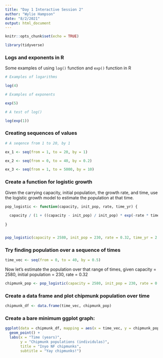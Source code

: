 ```yaml
---
title: "Day 1 Interactive Session 2"
author: "Wylie Hampson"
date: "8/2/2021"
output: html_document
---
```


```r
knitr::opts_chunk$set(echo = TRUE)

library(tidyverse)
```

### Logs and exponents in R

Some examples of using `log()` function and `exp()` function in R

```r
# Examples of logarithms

log(4)

# Examples of exponents

exp(5)

# A test of log()

log(exp(1))

```

### Creating sequences of values

```r
# A seqence from 1 to 20, by 1

ex_1 <- seq(from = 1, to = 20, by = 1)

ex_2 <- seq(from = 0, to = 40, by = 0.2)

ex_3 <- seq(from = 1, to = 5000, by = 10)
```

### Create a function for logistic growth

Given the carrying capacity, initial population, the growth rate, and time, use the logistic growth model to estimate the population at that time.

```r
pop_logistic <- function(capacity, init_pop, rate, time_yr) {
  
  capacity / (1 + ((capacity - init_pop) / init_pop) * exp(-rate * time_yr))
  
}


pop_logistic(capacity = 2580, init_pop = 230, rate = 0.32, time_yr = 2.4)

```


### Try finding population over a sequence of times

```r
time_vec <- seq(from = 0, to = 40, by = 0.5)

```

Now let's estimate the population over that range of times, given capacity = 2580, initial population = 230, rate = 0.32

```r
chipmunk_pop <- pop_logistic(capacity = 2580, init_pop = 230, rate = 0.32, time_yr = time_vec)

```

### Create a data frame and plot chipmunk population over time

```r

chipmunk_df <- data.frame(time_vec, chipmunk_pop)

```


### Create a bare minimum ggplot graph:

```r
ggplot(data = chipmunk_df, mapping = aes(x = time_vec, y = chipmunk_pop)) + 
  geom_point() + 
  labs(x = "Time (years)",
       y = "Chipmunk populations (individulas)",
       title = "Inyo NF chipmunks",
       subtitle = "Yay chipmunks!")
```












